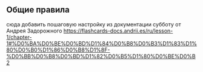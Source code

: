## Общие правила

сюда добавить пошаговую настройку из документации субботу от Андрея Задорожного
https://flashcards-docs.andrii.es/ru/lesson-1/chapter-1#%D0%BA%D0%BE%D0%BD%D1%84%D0%B8%D0%B3%D1%83%D1%80%D0%B0%D1%86%D0%B8%D1%8F-%D0%BB%D0%B8%D0%BD%D1%82%D0%B5%D1%80%D0%BE%D0%B2
